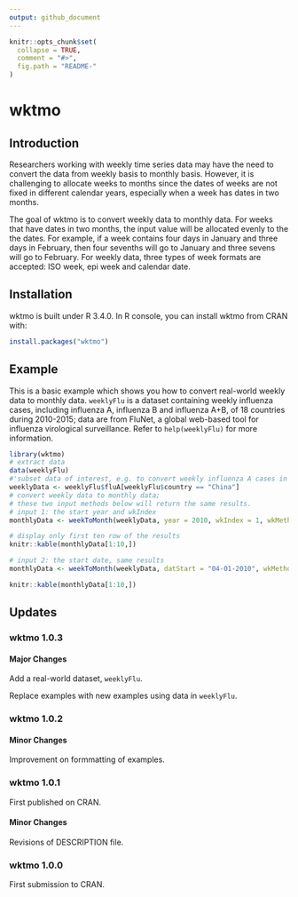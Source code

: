 ```yaml
---
output: github_document
---
```


<!-- README.md is generated from README.Rmd. Please edit that file -->

```r
knitr::opts_chunk$set(
  collapse = TRUE,
  comment = "#>",
  fig.path = "README-"
)
```

# wktmo

## Introduction

Researchers working with weekly time series data may have the need to convert the data from weekly basis to monthly basis. However, it is challenging to allocate weeks to months since the dates of weeks are not fixed in different calendar years, especially when a week has dates in two months.

The goal of wktmo is to convert weekly data to monthly data. For weeks that have dates in two months, the input value will be allocated evenly to the the dates. For example, if a week contains four days in January and three days in February, then four sevenths will go to January and three sevens will go to February. For weekly data, three types of week formats are accepted: ISO week, epi week and calendar date.

## Installation

wktmo is built under R 3.4.0. In R console, you can install wktmo from CRAN with:

```r
install.packages("wktmo")
```

## Example

This is a basic example which shows you how to convert real-world weekly data to monthly data. `weeklyFlu` is a dataset containing weekly influenza cases, including influenza A, influenza B and influenza A+B, of 18 countries during 2010-2015; data are from FluNet, a global web-based tool for influenza virological surveillance. Refer to `help(weeklyFlu)` for more information.

```r
library(wktmo)
# extract data
data(weeklyFlu)
#'subset data of interest, e.g. to convert weekly influenza A cases in China
weeklyData <- weeklyFlu$fluA[weeklyFlu$country == "China"]
# convert weekly data to monthly data;
# these two input methods below will return the same results.
# input 1: the start year and wkIndex
monthlyData <- weekToMonth(weeklyData, year = 2010, wkIndex = 1, wkMethod = "ISO")
```
```r
# display only first ten row of the results
knitr::kable(monthlyData[1:10,])
```
```r
# input 2: the start date, same results
monthlyData <- weekToMonth(weeklyData, datStart = "04-01-2010", wkMethod = "startDat")
```
```r
knitr::kable(monthlyData[1:10,])
```

## Updates

### wktmo 1.0.3

#### Major Changes

Add a real-world dataset, `weeklyFlu`.

Replace examples with new examples using data in `weeklyFlu`.

### wktmo 1.0.2

#### Minor Changes

Improvement on formmatting of examples.

### wktmo 1.0.1

First published on CRAN.

#### Minor Changes

Revisions of DESCRIPTION file.

### wktmo 1.0.0

First submission to CRAN.
